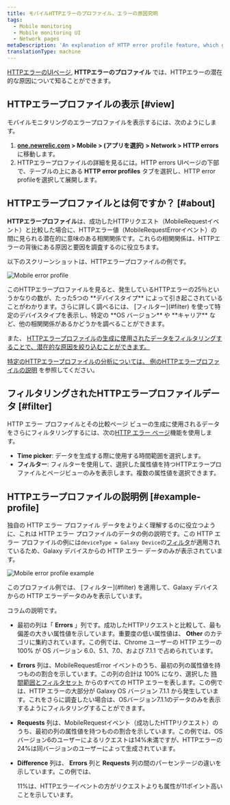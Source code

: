 ```yaml
---
title: モバイルHTTPエラーのプロファイル。エラーの原因究明
tags:
  - Mobile monitoring
  - Mobile monitoring UI
  - Network pages
metaDescription: 'An explanation of HTTP error profile feature, which gives you insight about your HTTP errors.'
translationType: machine
---
```




[HTTPエラーのUIページ](/docs/mobile-monitoring/mobile-monitoring-ui/network-pages/http-errors-network-failure-analysis), **HTTPエラーのプロファイル** では、HTTPエラーの潜在的な原因について知ることができます。

## HTTPエラープロファイルの表示 [#view]

モバイルモニタリングのエラープロファイルを表示するには、次のようにします。

1. **[one.newrelic.com](https://one.newrelic.com/all-capabilities) > Mobile > (アプリを選択) > Network > HTTP errors**に移動します。
2. HTTPエラープロファイルの詳細を見るには。HTTP errors UIページの下部で、テーブルの上にある **HTTP error profiles** タブを選択し、HTTP error profileを選択して展開します。

## HTTPエラープロファイルとは何ですか？ [#about]

**HTTPエラープロファイル**は、成功したHTTPリクエスト（MobileRequestイベント）と比較した場合に、HTTPエラー値（MobileRequestErrorイベント）の間に見られる潜在的に意味のある相関関係です。これらの相関関係は、HTTPエラーの背後にある原因と要因を調査するのに役立ちます。

以下のスクリーンショットは、HTTPエラープロファイルの例です。

<img
  title="Mobile error profile"
  alt="Mobile error profile"
  src={mobileHttpErrorProfiles}
/>

<figcaption>
  このHTTPエラープロファイルを見ると、発生しているHTTPエラーの25％というかなりの数が、たった5つの **デバイスタイプ** によって引き起こされていることがわかります。さらに詳しく調べるには、 [フィルター](#filter) を使って特定のデバイスタイプを表示し、特定の **OS バージョン** や **キャリア** など、他の相関関係があるかどうかを調べることができます。
</figcaption>

また、 [HTTPエラープロファイルの生成に使用されたデータをフィルタリングすることで、潜在的な原因を絞り込むことができます。](#filter)

[](#filter)

[特定のHTTPエラープロファイルの分析については、 ](#filter)[例のHTTPエラープロファイルの説明](#example-profile) を参照してください。

## フィルタリングされたHTTPエラープロファイルデータ [#filter]

HTTP エラー プロファイルとその比較ページ ビューの生成に使用されるデータをさらにフィルタリングするには、次の[HTTP エラー ページ](/docs/mobile-monitoring/mobile-monitoring-ui/network-pages/http-errors-network-failure-analysis#group-sort-filters)機能を使用します。

* **Time picker**: データを生成する際に使用する時間範囲を選択します。
* **フィルター**: フィルターを使用して、選択した属性値を持つHTTPエラープロファイルとページビューのみを表示します。複数の属性値を選択できます。

## HTTPエラープロファイルの説明例 [#example-profile]

独自の HTTP エラー プロファイル データをよりよく理解するのに役立つように、これは HTTP エラー プロファイルのデータの例の説明です。この HTTP エラー プロファイルの例には`deviceType = Galaxy Device`の[フィルタ](#filter)が適用されているため、Galaxy デバイスからの HTTP エラー データのみが表示されています。

<img
  title="Mobile error profile example"
  alt="Mobile error profile example"
  src={mobileErrorProfileExample0}
/>

<figcaption>
  このプロファイル例では、 [フィルター](#filter) を適用して、Galaxy デバイスからの HTTP エラーデータのみを表示しています。
</figcaption>

コラムの説明です。

* 最初の列は「 **Errors** 」列です。成功したHTTPリクエストと比較して、最も偏差の大きい属性値を示しています。重要度の低い属性値は、 **Other** のカテゴリに集約されています。この例では、Chrome ユーザーの HTTP エラーの 100% が OS バージョン 6.0、5.1、7.0、および 7.1.1 で占められています。

* **Errors** 列は、MobileRequestError イベントのうち、最初の列の属性値を持つものの割合を示しています。この列の合計は 100% になり、選択した [時間範囲とフィルタセット](#filter) からのすべての HTTP エラーを表します。この例では、HTTP エラーの大部分が Galaxy OS バージョン 7.1.1 から発生しています。これをさらに調査したい場合は、OSバージョン7.1.1のデータのみを表示するようにフィルタリングすることができます。

* **Requests** 列は、MobileRequestイベント（成功したHTTPリクエスト）のうち、最初の列の属性値を持つものの割合を示しています。この例では、OSバージョン6のユーザーによるリクエストは14%未満ですが、HTTPエラーの24%は同バージョンのユーザーによって生成されています。

* **Difference** 列は、 **Errors** 列と **Requests** 列の間のパーセンテージの違いを示しています。この例では、

  <Icon name="nr-caret-up"/>

  11%は、HTTPエラーイベントの方がリクエストよりも属性が11ポイント高いことを示しています。